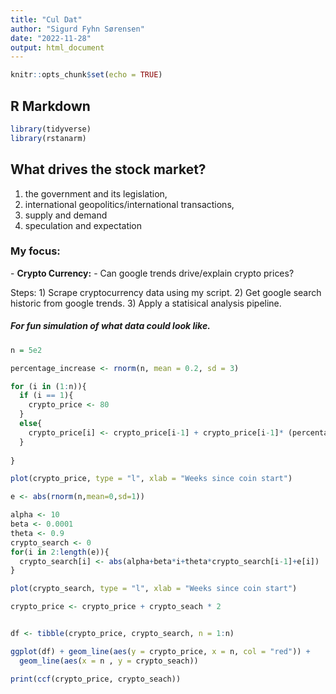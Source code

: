 ```yaml
---
title: "Cul Dat"
author: "Sigurd Fyhn Sørensen"
date: "2022-11-28"
output: html_document
---
```


```r
knitr::opts_chunk$set(echo = TRUE)
```

## R Markdown

```r
library(tidyverse)
library(rstanarm)
```

## What drives the stock market?
1) the government and its legislation,
2) international geopolitics/international transactions, 
3) supply and demand 
4) speculation and expectation


### My focus:

\- **Crypto Currency:**
  \- Can google trends drive/explain crypto prices?
  
Steps: 
1) Scrape cryptocurrency data using my script. 
2) Get google search historic from google trends. 
3) Apply a statisical analysis pipeline. 



##### For fun simulation of what data could look like. 

```r
n = 5e2

percentage_increase <- rnorm(n, mean = 0.2, sd = 3)

for (i in (1:n)){
  if (i == 1){
    crypto_price <- 80
  }
  else{
    crypto_price[i] <- crypto_price[i-1] + crypto_price[i-1]* (percentage_increase[i]/100)
  }
  
}

plot(crypto_price, type = "l", xlab = "Weeks since coin start")
```


```r
e <- abs(rnorm(n,mean=0,sd=1))

alpha <- 10
beta <- 0.0001
theta <- 0.9
crypto_search <- 0
for(i in 2:length(e)){
  crypto_search[i] <- abs(alpha+beta*i+theta*crypto_search[i-1]+e[i])
}

plot(crypto_search, type = "l", xlab = "Weeks since coin start")
```


```r
crypto_price <- crypto_price + crypto_seach * 2


df <- tibble(crypto_price, crypto_search, n = 1:n)
```


```r

ggplot(df) + geom_line(aes(y = crypto_price, x = n, col = "red")) + 
  geom_line(aes(x = n , y = crypto_seach))
```


```r
print(ccf(crypto_price, crypto_seach))
```

